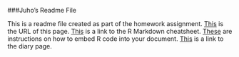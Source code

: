 ###Juho's Readme File

This is a readme file created as part of the homework assignment. 
[This](https://github.com/jkruohon/IODS-project) is the URL of this page.
[This](http://rmarkdown.rstudio.com/authoring_basics.html) is a link to the R Markdown cheatsheet.
[These](http://rmarkdown.rstudio.com/authoring_rcodechunks.html) are instructions on how to embed R code into your document.
[This](https://jkruohon.github.io/IODS-project/) is a link to the diary page.